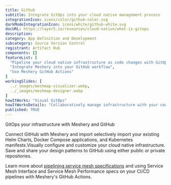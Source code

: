 ```yaml
---
title: Github
subtitle: Integrate GitOps into your cloud native management process
integrationIcon: icons/color/github-color.svg
darkModeIntegrationIcon: icons/white/github-white.svg
docURL: https://layer5.io/resources/cloud-native/what-is-gitops
description: 
category: App Definition and Development
subcategory: Source Version Control
registrant: Artifact Hub
components: []
featureList: [
  "Pipeline your cloud native infrastructure as code changes with GitOps",
  "Integrate Meshery into your GitHub workflow",
  "Use Meshery GitHub Actions"
]
workingSlides: [
  ../_images/meshmap-visualizer.webp,
  ../_images/meshmap-designer.webp
]
howItWorks: "Visual GitOps"
howItWorksDetails: "Collaboratively manage infrastructure with your coworkers synchronously sharing the same designs."
published: TRUE
---
```

<p>
GitOps your infrastructure with Meshery and GitHub
</p>
<p>
    Connect GitHub with Meshery and import selectively import your existing Helm Charts, Docker Compose applications, and Kubernetes manifests.Visually configure and customize your cloud native infrastructure.
    Save and share your design patterns to GitHub using either public or private repositories.
</p>
<p>
    Learn more about <a href="/blog/service-mesh-specifications/pipelining-service-mesh-specifications">pipelining service mesh specifications</a> and using Service Mesh Interface and Service Mesh Performance specs on your CI/CD pipelines with Meshery's GitHub Actions.
</p>

